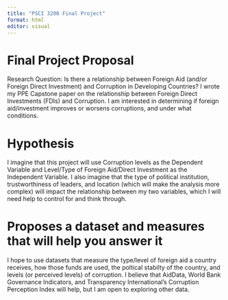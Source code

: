 ```yaml
---
title: "PSCI 3200 Final Project"
format: html
editor: visual
---
```


# Final Project Proposal
Research Question: Is there a relationship between Foreign Aid (and/or Foreign Direct Investment) and Corruption in Developing Countries? I wrote my PPE Capstone paper on the relationship between Foreign Direct Investments (FDIs) and Corruption. I am interested in determining if foreign aid/investment improves or worsens corruptions, and under what conditions.

# Hypothesis
I imagine that this project will use Corruption levels as the Dependent Variable and Level/Type of Foreign Aid/Direct Investment as the Independent Variable. I also imagine that the type of political institution, trustworthiness of leaders, and location (which will make the analysis more complex) will impact the relationship between my two variables, which I will need help to control for and think through.

# Proposes a dataset and measures that will help you answer it
I hope to use datasets that measure the type/level of foreign aid a country receives, how those funds are used, the poltical stabilty of the country, and levels (or perceived levels) of corruption. I believe that AidData, World Bank Governance Indicators, and Transparency International’s Corruption Perception Index will help, but I am open to exploring other data.
